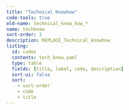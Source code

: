 ---
title: "Technical Knowhow"
code-tools: true
old-name: technical_know_how_*
name: techknow
sort-order: 2
description: REPLACE_Technical_knowhow
listing:
  id: codes
  contents: tech_know.yaml
  type: table
  fields: [title, label, code, description]
  sort-ui: false
  sort:
    - sort-order
    - code
    - title
---

:::{ #fields }
:::
